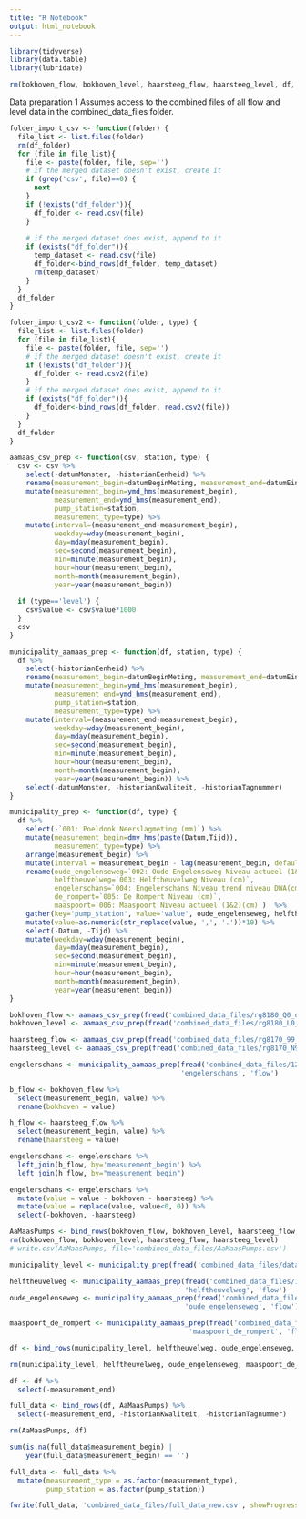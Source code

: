 ```yaml
---
title: "R Notebook"
output: html_notebook
---
```



```r
library(tidyverse)
library(data.table)
library(lubridate)
```

```r
rm(bokhoven_flow, bokhoven_level, haarsteeg_flow, haarsteeg_level, df, df_folder)
```


Data preparation 1
Assumes access to the combined files of all flow and level data in the combined_data_files folder.
```r
folder_import_csv <- function(folder) {
  file_list <- list.files(folder)
  rm(df_folder)
  for (file in file_list){
    file <- paste(folder, file, sep='')
    # if the merged dataset doesn't exist, create it
    if (grep('csv', file)==0) {
      next
    }
    if (!exists("df_folder")){
      df_folder <- read.csv(file)
    }
     
    # if the merged dataset does exist, append to it
    if (exists("df_folder")){
      temp_dataset <- read.csv(file)          
      df_folder<-bind_rows(df_folder, temp_dataset)
      rm(temp_dataset)
    }
  }
  df_folder
}

folder_import_csv2 <- function(folder, type) {
  file_list <- list.files(folder)
  for (file in file_list){
    file <- paste(folder, file, sep='')
    # if the merged dataset doesn't exist, create it
    if (!exists("df_folder")){
      df_folder <- read.csv2(file)
    }
    # if the merged dataset does exist, append to it
    if (exists("df_folder")){
      df_folder<-bind_rows(df_folder, read.csv2(file))
    }
  }
  df_folder
}

aamaas_csv_prep <- function(csv, station, type) {
  csv <- csv %>%
    select(-datumMonster, -historianEenheid) %>%
    rename(measurement_begin=datumBeginMeting, measurement_end=datumEindeMeting, value=hstWaarde) %>%
    mutate(measurement_begin=ymd_hms(measurement_begin),
           measurement_end=ymd_hms(measurement_end),
           pump_station=station,
           measurement_type=type) %>%
    mutate(interval=(measurement_end-measurement_begin),
           weekday=wday(measurement_begin), 
           day=mday(measurement_begin),
           sec=second(measurement_begin), 
           min=minute(measurement_begin), 
           hour=hour(measurement_begin), 
           month=month(measurement_begin),
           year=year(measurement_begin))
  
  if (type=='level') {
    csv$value <- csv$value*1000
  }
  csv
}

municipality_aamaas_prep <- function(df, station, type) {
  df %>%
    select(-historianEenheid) %>%
    rename(measurement_begin=datumBeginMeting, measurement_end=datumEindeMeting, value=hstWaarde) %>%
    mutate(measurement_begin=ymd_hms(measurement_begin),
           measurement_end=ymd_hms(measurement_end),
           pump_station=station,
           measurement_type=type) %>%
    mutate(interval=(measurement_end-measurement_begin),
           weekday=wday(measurement_begin), 
           day=mday(measurement_begin),
           sec=second(measurement_begin), 
           min=minute(measurement_begin), 
           hour=hour(measurement_begin), 
           month=month(measurement_begin),
           year=year(measurement_begin)) %>%
    select(-datumMonster, -historianKwaliteit, -historianTagnummer)
}

municipality_prep <- function(df, type) {
  df %>%
    select(-`001: Poeldonk Neerslagmeting (mm)`) %>%
    mutate(measurement_begin=dmy_hms(paste(Datum,Tijd)),
           measurement_type=type) %>%
    arrange(measurement_begin) %>%
    mutate(interval = measurement_begin - lag(measurement_begin, default = measurement_begin[1])) %>%
    rename(oude_engelenseweg=`002: Oude Engelenseweg Niveau actueel (1&2)(cm)`,
           helftheuvelweg=`003: Helftheuvelweg Niveau (cm)`,
           engelerschans=`004: Engelerschans Niveau trend niveau DWA(cm)`,
           de_rompert=`005: De Rompert Niveau (cm)`,
           maaspoort=`006: Maaspoort Niveau actueel (1&2)(cm)`)  %>%
    gather(key='pump_station', value='value', oude_engelenseweg, helftheuvelweg, de_rompert, maaspoort, engelerschans) %>%
    mutate(value=as.numeric(str_replace(value, ',', '.'))*10) %>%
    select(-Datum, -Tijd) %>%
    mutate(weekday=wday(measurement_begin), 
           day=mday(measurement_begin),
           sec=second(measurement_begin), 
           min=minute(measurement_begin), 
           hour=hour(measurement_begin), 
           month=month(measurement_begin),
           year=year(measurement_begin))
}

```


```r
bokhoven_flow <- aamaas_csv_prep(fread('combined_data_files/rg8180_Q0_overall.csv'), 'bokhoven', 'flow')
bokhoven_level <- aamaas_csv_prep(fread('combined_data_files/rg8180_L0_overall.csv'),  'bokhoven', 'level')

haarsteeg_flow <- aamaas_csv_prep(fread('combined_data_files/rg8170_99_overall.csv'), 'haarsteeg', 'flow')
haarsteeg_level <- aamaas_csv_prep(fread('combined_data_files/rg8170_N99_overall.csv'),  'haarsteeg', 'level')

engelerschans <- municipality_aamaas_prep(fread('combined_data_files/1210FIT201_99_overall.csv'),
                                          'engelerschans', 'flow')

b_flow <- bokhoven_flow %>%
  select(measurement_begin, value) %>%
  rename(bokhoven = value)

h_flow <- haarsteeg_flow %>%
  select(measurement_begin, value) %>%
  rename(haarsteeg = value)

engelerschans <- engelerschans %>%
  left_join(b_flow, by='measurement_begin') %>%
  left_join(h_flow, by="measurement_begin")

engelerschans <- engelerschans %>%
  mutate(value = value - bokhoven - haarsteeg) %>%
  mutate(value = replace(value, value<0, 0)) %>%
  select(-bokhoven, -haarsteeg)

AaMaasPumps <- bind_rows(bokhoven_flow, bokhoven_level, haarsteeg_flow, haarsteeg_level)
rm(bokhoven_flow, bokhoven_level, haarsteeg_flow, haarsteeg_level)
# write.csv(AaMaasPumps, file='combined_data_files/AaMaasPumps.csv')
```

```r
municipality_level <- municipality_prep(fread('combined_data_files/data_pump_level_overall.csv'), 'level')

helftheuvelweg <- municipality_aamaas_prep(fread('combined_data_files/1210FIT301_99_overall.csv'),
                                           'helftheuvelweg', 'flow')
oude_engelenseweg <- municipality_aamaas_prep(fread('combined_data_files/1210FIT401_94_overall.csv'), 
                                           'oude_engelenseweg', 'flow')

maaspoort_de_rompert <- municipality_aamaas_prep(fread('combined_data_files/1210FIT501_99_overall.csv'),
                                            'maaspoort_de_rompert', 'flow')

df <- bind_rows(municipality_level, helftheuvelweg, oude_engelenseweg, maaspoort_de_rompert, engelerschans)

rm(municipality_level, helftheuvelweg, oude_engelenseweg, maaspoort_de_rompert, engelerschans)
```

```r
df <- df %>%
  select(-measurement_end)

full_data <- bind_rows(df, AaMaasPumps) %>%
  select(-measurement_end, -historianKwaliteit, -historianTagnummer)

rm(AaMaasPumps, df)

sum(is.na(full_data$measurement_begin) |
    year(full_data$measurement_begin) == '')

full_data <- full_data %>%
  mutate(measurement_type = as.factor(measurement_type),
         pump_station = as.factor(pump_station))

fwrite(full_data, 'combined_data_files/full_data_new.csv', showProgress=FALSE, nThread=4, verbose=FALSE)
```